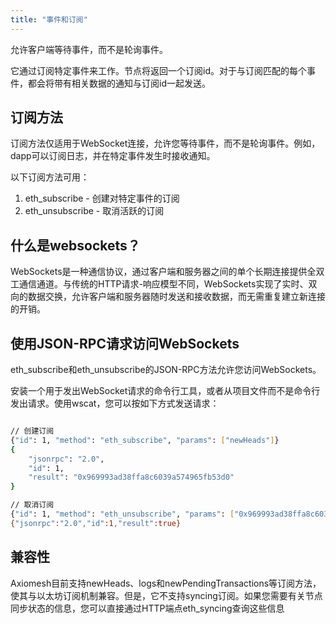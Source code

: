 ```yaml
---
title: "事件和订阅"
---
```



允许客户端等待事件，而不是轮询事件。

它通过订阅特定事件来工作。节点将返回一个订阅id。对于与订阅匹配的每个事件，都会将带有相关数据的通知与订阅id一起发送。

## 订阅方法
订阅方法仅适用于WebSocket连接，允许您等待事件，而不是轮询事件。例如，dapp可以订阅日志，并在特定事件发生时接收通知。

以下订阅方法可用：

1. eth_subscribe - 创建对特定事件的订阅
2. eth_unsubscribe - 取消活跃的订阅


## 什么是websockets？
WebSockets是一种通信协议，通过客户端和服务器之间的单个长期连接提供全双工通信通道。与传统的HTTP请求-响应模型不同，WebSockets实现了实时、双向的数据交换，允许客户端和服务器随时发送和接收数据，而无需重复建立新连接的开销。

## 使用JSON-RPC请求访问WebSockets
eth_subscribe和eth_unsubscribe的JSON-RPC方法允许您访问WebSockets。

安装一个用于发出WebSocket请求的命令行工具，或者从项目文件而不是命令行发出请求。使用wscat，您可以按如下方式发送请求：
```bash Example Request

// 创建订阅
{"id": 1, "method": "eth_subscribe", "params": ["newHeads"]}
{
    "jsonrpc": "2.0",
    "id": 1,
    "result": "0x969993ad38ffa8c6039a574965fb53d0"
}

// 取消订阅
{"id": 1, "method": "eth_unsubscribe", "params": ["0x969993ad38ffa8c6039a574965fb53d0"]}
{"jsonrpc":"2.0","id":1,"result":true}

```

## 兼容性
Axiomesh目前支持newHeads、logs和newPendingTransactions等订阅方法，使其与以太坊订阅机制兼容。但是，它不支持syncing订阅。如果您需要有关节点同步状态的信息，您可以直接通过HTTP端点eth_syncing查询这些信息



